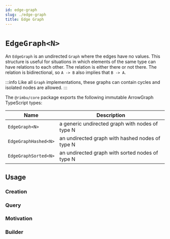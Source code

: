 ```yaml
---
id: edge-graph
slug: ./edge-graph
title: Edge Graph
---
```



# `EdgeGraph<N>`

An `EdgeGraph` is an undirected `Graph` where the edges have no values. This structure is useful for situations in which elements of the same type can have relations to each other. The relation is either there or not there. The relation is bidirectional, so `A -> B` also implies that `B -> A`.

:::info
Like all `Graph` implementations, these graphs can contain cycles and isolated nodes are allowed.
:::

The `@rimbu/core` package exports the following immutable ArrowGraph TypeScript types:

| Name                 | Description                                     |
| -------------------- | ----------------------------------------------- |
| `EdgeGraph<N>`       | a generic undirected graph with nodes of type N |
| `EdgeGraphHashed<N>` | an undirected graph with hashed nodes of type N |
| `EdgeGraphSorted<N>` | an undirected graph with sorted nodes of type N |

## Usage

### Creation

<SandBox path="graph/edge/non-valued/create.ts" />

### Query

<SandBox path="graph/edge/non-valued/query.ts" />

### Motivation

<SandBox path="graph/edge/non-valued/motivation.ts" />

### Builder

<SandBox path="graph/edge/non-valued/builder.ts" />
